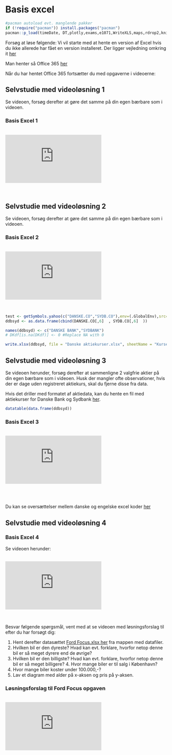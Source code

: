 # Basis excel

```r
#pacman autoload evt. manglende pakker
if (!require("pacman")) install.packages("pacman")
pacman::p_load(timeDate, DT,plotly,exams,e1071,WriteXLS,maps,rdrop2,knitr,ggplot2,openxlsx,quantmod) #load various packages

```


Forsøg at løse følgende:
Vi vil starte med at hente en version af Excel hvis du ikke allerede har fået en version installeret. Der ligger vejledning omkring it <a href="https://www.cphbusiness.dk/media/1243/itsystemerpc5.pdf" target="_blank">her</a>

Man henter så Office 365 <a href="http://login.efif.dk/" target="_blank">her</a>

Når du har hentet Office 365 fortsætter du med opgaverne i videoerne:

## Selvstudie med videoløsning 1
Se videoen, forsøg derefter at gøre det samme på din egen bærbare som i videoen.

### Basis Excel 1

<br>
<div class='embed-container'><iframe src='https://player.vimeo.com/video/285655354' frameborder='0' webkitAllowFullScreen mozallowfullscreen allowFullScreen></iframe></div>
<br>

## Selvstudie med videoløsning 2
Se videoen, forsøg derefter at gøre det samme på din egen bærbare som i videoen.

### Basis Excel 2

<br>
<div class='embed-container'><iframe src='https://player.vimeo.com/video/285655286' frameborder='0' webkitAllowFullScreen mozallowfullscreen allowFullScreen></iframe></div>
<br>



```r

test <- getSymbols.yahoo(c("DANSKE.CO","SYDB.CO"),env=(.GlobalEnv),src="yahoo",periodicity = "daily",from = "2018-01-01", to = Sys.Date())
ddbsyd <- as.data.frame(cbind(DANSKE.CO[,6]  , SYDB.CO[,6]  ))

names(ddbsyd) <- c("DANSKE BANK","SYDBANK")
# DKdf[is.na(DKdf)] <- 0 #Replace NA with 0

write.xlsx(ddbsyd, file = "Danske aktiekurser.xlsx", sheetName = "Kurser",colNames = TRUE,rowNames = TRUE,firstActiveRow = 2,  firstActiveCol = 2)


```

## Selvstudie med videoløsning 3  
Se videoen herunder, forsøg derefter at sammenligne 2 valgfrie aktier på din egen bærbare som i videoen. Husk der mangler ofte observationer, hvis der er dage uden registreret aktiekurs, skal du fjerne disse fra data.
 
Hvis det driller med formatet af aktiedata, kan du hente en fil med aktiekurser for Danske Bank og Sydbank <a href="Bank aktiekurser.xlsx" download>her</a>.  

```r
datatable(data.frame(ddbsyd))
```


### Basis Excel 3  
<br>
<div class='embed-container'><iframe src='https://player.vimeo.com/video/285655173' frameborder='0' webkitAllowFullScreen mozallowfullscreen allowFullScreen></iframe></div>
<br>
<br>


Du kan se oversættelser mellem danske og engelske excel koder <a href="https://excel1.tepedu.dk/excel-oversttelser.html" target="_blank">her</a>  







## Selvstudie med videoløsning 4 
### Basis Excel 4  
Se videoen herunder:

<br>
<div class='embed-container'><iframe src='https://player.vimeo.com/video/285654592' frameborder='0' webkitAllowFullScreen mozallowfullscreen allowFullScreen></iframe></div>
<br>

Besvar følgende spørgsmål, vent med at se videoen med løsningsforslag til efter du har forsøgt dig:  

1. Hent derefter datasættet [Ford Focus.xlsx her](./filer/FordFocus.xlsx) fra mappen med datafiler.   
2. Hvilken bil er den dyreste? Hvad kan evt. forklare, hvorfor netop denne bil er så meget dyrere end de øvrige?   
3. Hvilken bil er den billigste? Hvad kan evt. forklare, hvorfor netop denne bil er så meget billigere? 4. Hvor mange biler er til salg i København?  
5. Hvor mange biler koster under 100.000,-?  
6. Lav et diagram med alder på x-aksen og pris på y-aksen. 

### Løsningsforslag til Ford Focus opgaven

<br>
<div class='embed-container'><iframe src='https://player.vimeo.com/video/285654980' frameborder='0' webkitAllowFullScreen mozallowfullscreen allowFullScreen></iframe></div>
<br>

